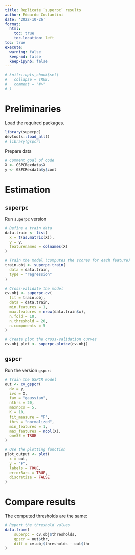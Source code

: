 ```yaml
---
title: Replicate `superpc` results
author: Edoardo Costantini
date: '2022-10-26'
format:
  html:
    toc: true
    toc-location: left
toc: true
execute:
  warning: false
  keep-md: false
  keep-ipynb: false
---
```


```r
# knitr::opts_chunk$set(
#   collapse = TRUE,
#   comment = "#>"
# )
```

# Preliminaries

Load the required packages.

```r
library(superpc)
devtools::load_all()
# library(gspcr)

```

Prepare data

```r
# Comment goal of code
X <- GSPCRexdata$X
y <- GSPCRexdata$y$cont

```

# Estimation

## `superpc`

Run `superpc` version

```r
# Define a train data
data.train <- list(
  x = t(as.matrix(X)),
  y = y,
  featurenames = colnames(X)
)

# Train the model (computes the scores for each feature)
train.obj <- superpc.train(
  data = data.train,
  type = "regression"
)

# Cross-validate the model
cv.obj <- superpc.cv(
  fit = train.obj,
  data = data.train,
  min.features = 1,
  max.features = nrow(data.train$x),
  n.fold = 10,
  n.threshold = 20,
  n.components = 5
)

# Create plot the cross-validation curves
cv.obj_plot <- superpc.plotcv(cv.obj)

```

## `gspcr`

Run the version `gspcr`:

```r
# Train the GSPCR model
out <- cv_gspcr(
  dv = y,
  ivs = X,
  fam = "gaussian",
  nthrs = 20,
  maxnpcs = 5,
  K = 10,
  fit_measure = "F",
  thrs = "normalized",
  min_features = 1,
  max_features = ncol(X),
  oneSE = TRUE
)

# Use the plotting function
plot_output <- plot(
  x = out,
  y = "F",
  labels = TRUE,
  errorBars = TRUE,
  discretize = FALSE
)

```

# Compare results

The computed thresholds are the same:

```r
# Report the threshold values
data.frame(
    superpc = cv.obj$thresholds,
    gpscr = out$thr,
    diff = cv.obj$thresholds - out$thr
)

```

